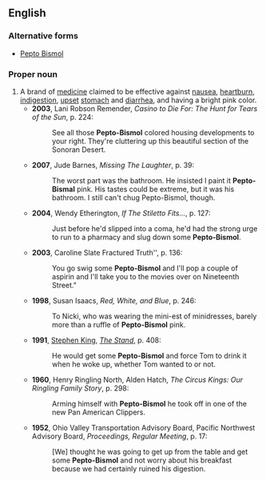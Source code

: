 {{also|Pepto Bismol}}
==English==

===Alternative forms===
* [[Pepto Bismol]]

===Proper noun===
{{en-proper noun}}

# A brand of [[medicine]] claimed to be effective against [[nausea]], [[heartburn]], [[indigestion]], [[upset]] [[stomach]] and [[diarrhea]], and having a bright pink color.
#* '''2003''', Lani Robson Remender, ''Casino to Die For: The Hunt for Tears of the Sun'', p. 224:
#*: See all those '''Pepto-Bismol''' colored housing developments to your right. They're cluttering up this beautiful section of the Sonoran Desert.
#* '''2007''', Jude Barnes, ''Missing The Laughter'', p. 39:
#*: The worst part was the bathroom. He insisted I paint it '''Pepto-Bismal''' {{SIC}} pink. His tastes could be extreme, but it was his bathroom. I still can't chug Pepto-Bismol, though.
#* '''2004''', Wendy Etherington, ''If The Stiletto Fits...'', p. 127:
#*: Just before he'd slipped into a coma, he'd had the strong urge to run to a pharmacy and slug down some '''Pepto-Bismol'''.
#* '''2003''', Caroline Slate Fractured Truth'', p. 136:
#*: You go swig some '''Pepto-Bismol''' and I'll pop a couple of aspirin and I'll take you to the movies over on Nineteenth Street."
#* '''1998''', Susan Isaacs, ''Red, White, and Blue'', p. 246:
#*: To Nicki, who was wearing the mini-est of minidresses, barely more than a ruffle of '''Pepto-Bismol''' pink.
#* '''1991''', [[w:Stephen King|Stephen King]], ''[[w:The Stand|The Stand]]'', p. 408:
#*: He would get some '''Pepto-Bismol''' and force Tom to drink it when he woke up, whether Tom wanted to or not.
#* '''1960''', Henry Ringling North, Alden Hatch, ''The Circus Kings: Our Ringling Family Story'', p. 298:
#*: Arming himself with '''Pepto-Bismol''' he took off in one of the new Pan American Clippers.
#* '''1952''', Ohio Valley Transportation Advisory Board, Pacific Northwest Advisory Board, ''Proceedings, Regular Meeting'', p. 17:
#*: [We] thought he was going to get up from the table and get some '''Pepto-Bismol''' and not worry about his breakfast because we had certainly ruined his digestion.